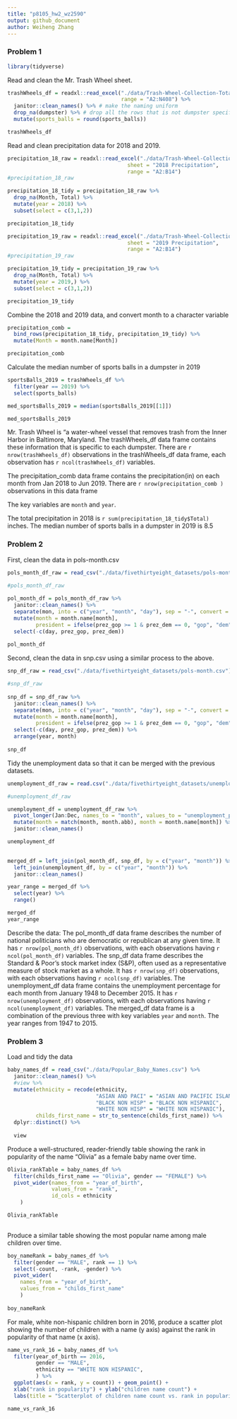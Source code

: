 ```yaml
---
title: "p8105_hw2_wz2590"
output: github_document
author: Weiheng Zhang
---
```




### Problem 1
```r
library(tidyverse)
```


Read and clean the Mr. Trash Wheel sheet.

```r
trashWheels_df = readxl::read_excel("./data/Trash-Wheel-Collection-Totals-8-6-19.xlsx", 
                                    range = "A2:N408") %>%
  janitor::clean_names() %>% # make the naming uniform
  drop_na(dumpster) %>% # drop all the rows that is not dumpster specific
  mutate(sports_balls = round(sports_balls))

trashWheels_df
```

Read and clean precipitation data for 2018 and 2019.

```r
precipitation_18_raw = readxl::read_excel("./data/Trash-Wheel-Collection-Totals-8-6-19.xlsx", 
                                      sheet = "2018 Precipitation",
                                      range = "A2:B14")
#precipitation_18_raw

precipitation_18_tidy = precipitation_18_raw %>% 
  drop_na(Month, Total) %>% 
  mutate(year = 2018) %>%
  subset(select = c(3,1,2))

precipitation_18_tidy
```

```r
precipitation_19_raw = readxl::read_excel("./data/Trash-Wheel-Collection-Totals-8-6-19.xlsx", 
                                      sheet = "2019 Precipitation",
                                      range = "A2:B14")
#precipitation_19_raw

precipitation_19_tidy = precipitation_19_raw %>% 
  drop_na(Month, Total) %>% 
  mutate(year = 2019,) %>%
  subset(select = c(3,1,2))

precipitation_19_tidy
```

Combine the 2018 and 2019 data, and convert month to a character variable
```r
precipitation_comb = 
  bind_rows(precipitation_18_tidy, precipitation_19_tidy) %>%
  mutate(Month = month.name[Month])

precipitation_comb
```


Calculate the median number of sports balls in a dumpster in 2019
```r
sportsBalls_2019 = trashWheels_df %>% 
  filter(year == 2019) %>% 
  select(sports_balls)

med_sportsBalls_2019 = median(sportsBalls_2019[[1]])

med_sportsBalls_2019
```






Mr. Trash Wheel is “a water-wheel vessel that removes trash from the Inner Harbor in Baltimore, Maryland. The trashWheels_df data frame contains these information that is specific to each dumpster. There are `r nrow(trashWheels_df)` observations in the trashWheels_df data frame, each observation has `r ncol(trashWheels_df)` variables.

The precipitation_comb data frame contains the precipitation(in) on each month from Jan 2018 to Jun 2019. There are `r nrow(precipitation_comb )` observations in this data frame

The key variables are `month` and `year`.

The total precipitation in 2018 is `r sum(precipitation_18_tidy$Total)` inches. 
The median number of sports balls in a dumpster in 2019 is 8.5




### Problem 2


First, clean the data in pols-month.csv
```r
pols_month_df_raw = read_csv("./data/fivethirtyeight_datasets/pols-month.csv")

#pols_month_df_raw
 
pol_month_df = pols_month_df_raw %>%       
  janitor::clean_names() %>% 
  separate(mon, into = c("year", "month", "day"), sep = "-", convert = T) %>% 
  mutate(month = month.name[month], 
         president = ifelse(prez_gop >= 1 & prez_dem == 0, "gop", "dem")) %>% 
  select(-c(day, prez_gop, prez_dem))
  
pol_month_df
```


Second, clean the data in snp.csv using a similar process to the above.

```r
snp_df_raw = read_csv("./data/fivethirtyeight_datasets/pols-month.csv")

#snp_df_raw
 
snp_df = snp_df_raw %>%       
  janitor::clean_names() %>% 
  separate(mon, into = c("year", "month", "day"), sep = "-", convert = T) %>% 
  mutate(month = month.name[month], 
         president = ifelse(prez_gop >= 1 & prez_dem == 0, "gop", "dem")) %>% 
  select(-c(day, prez_gop, prez_dem)) %>% 
  arrange(year, month)
  
snp_df
```


Tidy the unemployment data so that it can be merged with the previous datasets. 

```r
unemployment_df_raw = read.csv("./data/fivethirtyeight_datasets/unemployment.csv") 

#unemployment_df_raw

unemployment_df = unemployment_df_raw %>%
  pivot_longer(Jan:Dec, names_to = "month", values_to = "unemployment_percentage") %>%
  mutate(month = match(month, month.abb), month = month.name[month]) %>% 
  janitor::clean_names()

unemployment_df
  
```


```r
merged_df = left_join(pol_month_df, snp_df, by = c("year", "month")) %>% 
  left_join(unemployment_df, by = c("year", "month")) %>% 
  janitor::clean_names()

year_range = merged_df %>% 
  select(year) %>% 
  range()

merged_df
year_range
```



Describe the data:
The pol_month_df data frame describes the number of national politicians who are democratic or republican at any given time. It has `r nrow(pol_month_df)` observations, with each observations having `r ncol(pol_month_df)` variables.
The snp_df data frame describes the Standard & Poor’s stock market index (S&P), often used as a representative measure of stock market as a whole. It has `r nrow(snp_df)` observations, with each observations having `r ncol(snp_df)` variables.
The unemployment_df data frame contains the unemployment percentage for each month from January 1948 to December 2015. It has `r nrow(unemployment_df)` observations, with each observations having `r ncol(unemployment_df)` variables.
The merged_df data frame is a combination of the previous three with key variables `year` and `month`. The year ranges from 1947 to 2015.




### Problem 3


Load and tidy the data

```r
baby_names_df = read_csv("./data/Popular_Baby_Names.csv") %>% 
  janitor::clean_names() %>%
  #view %>% 
  mutate(ethnicity = recode(ethnicity, 
                            "ASIAN AND PACI" = "ASIAN AND PACIFIC ISLANDER",
                            "BLACK NON HISP" = "BLACK NON HISPANIC",
                            "WHITE NON HISP" = "WHITE NON HISPANIC"),
         childs_first_name = str_to_sentence(childs_first_name)) %>% 
  dplyr::distinct() %>% 
  
  view
```


Produce a well-structured, reader-friendly table showing the rank in popularity of the name “Olivia” as a female baby name over time.

```r
Olivia_rankTable = baby_names_df %>% 
  filter(childs_first_name == "Olivia", gender == "FEMALE") %>%
  pivot_wider(names_from = "year_of_birth",
              values_from = "rank",
              id_cols = ethnicity
    )

Olivia_rankTable
  
```

Produce a similar table showing the most popular name among male children over time.

```r
boy_nameRank = baby_names_df %>% 
  filter(gender == "MALE", rank == 1) %>% 
  select(-count, -rank, -gender) %>% 
  pivot_wider(
    names_from = "year_of_birth",
    values_from = "childs_first_name"
    )
  
boy_nameRank
```


For male, white non-hispanic children born in 2016, produce a scatter plot showing the number of children with a name (y axis) against the rank in popularity of that name (x axis).

```r
name_vs_rank_16 = baby_names_df %>% 
  filter(year_of_birth == 2016,
         gender == "MALE",
         ethnicity == "WHITE NON HISPANIC",
         ) %>%
  ggplot(aes(x = rank, y = count)) + geom_point() + 
  xlab("rank in popularity") + ylab("children name count") +
  labs(title = "Scatterplot of children name count vs. rank in popularity")

name_vs_rank_16
```

